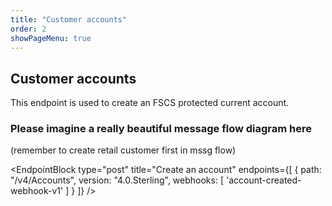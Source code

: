 ```yaml
---
title: "Customer accounts"
order: 2
showPageMenu: true
---
```



## Customer accounts

This endpoint is used to create an FSCS protected current account.

### Please imagine a really beautiful message flow diagram here
(remember to create retail customer first in mssg flow)

<EndpointBlock
  type="post"
  title="Create an account"
  endpoints={[
    {
      path: "/v4/Accounts",
      version: "4.0.Sterling",
      webhooks: [
        'account-created-webhook-v1'
      ]
    }
  ]}
/>

<WebhookPlaceholder render='account-created-webhook-v1' />